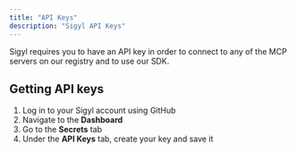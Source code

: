 ```yaml
---
title: "API Keys"
description: "Sigyl API Keys"
---
```

Sigyl requires you to have an API key in order to connect to any of the MCP servers on our registry and to use our SDK.

## Getting API keys
1. Log in to your Sigyl account using GitHub
2. Navigate to the **Dashboard**
3. Go to the **Secrets** tab
4. Under the **API Keys** tab, create your key and save it